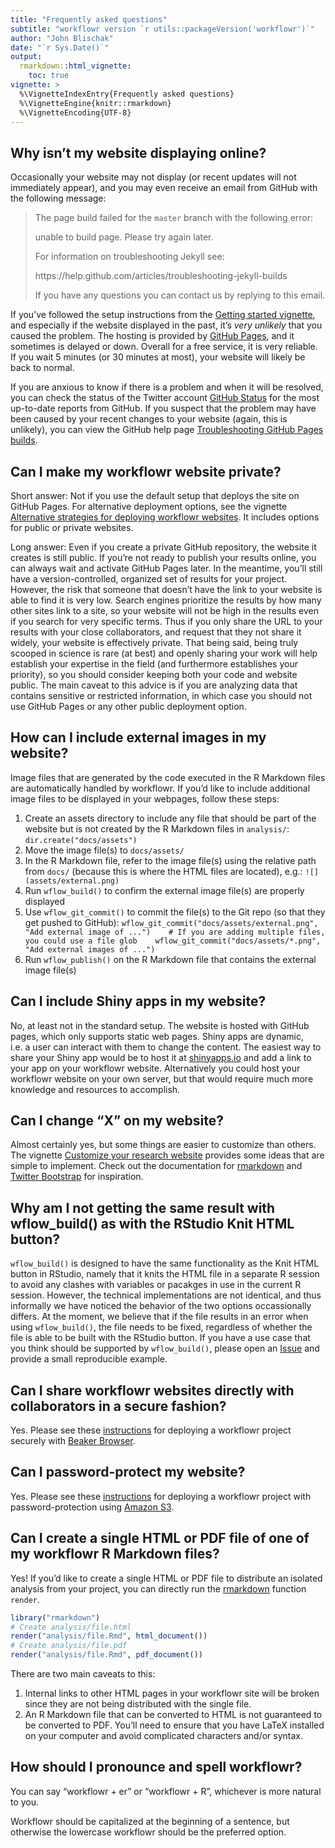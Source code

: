 ```yaml
---
title: "Frequently asked questions"
subtitle: "workflowr version `r utils::packageVersion('workflowr')`"
author: "John Blischak"
date: "`r Sys.Date()`"
output:
  rmarkdown::html_vignette:
    toc: true
vignette: >
  %\VignetteIndexEntry{Frequently asked questions}
  %\VignetteEngine{knitr::rmarkdown}
  %\VignetteEncoding{UTF-8}
---
```


## Why isn't my website displaying online?

Occasionally your website may not display (or recent updates will not
immediately appear), and you may even receive an email from GitHub with the
following message:

> The page build failed for the `master` branch with the following error:
>
> unable to build page. Please try again later.
>
> For information on troubleshooting Jekyll see:
>
>   https://help.github.com/articles/troubleshooting-jekyll-builds
>
> If you have any questions you can contact us by replying to this email.

If you've followed the setup instructions from the [Getting started
vignette](wflow-01-getting-started.html), and especially if the website
displayed in the past, it's _very unlikely_ that you caused the problem. The
hosting is provided by [GitHub Pages][gh-pages], and it sometimes is delayed or
down. Overall for a free service, it is very reliable. If you wait 5 minutes (or
30 minutes at most), your website will likely be back to normal.

If you are anxious to know if there is a problem and when it will be resolved,
you can check the status of the Twitter account [GitHub Status][gh-status] for
the most up-to-date reports from GitHub. If you suspect that the problem may
have been caused by your recent changes to your website (again, this is
unlikely), you can view the GitHub help page [Troubleshooting GitHub Pages
builds][gh-troubleshooting].

## Can I make my workflowr website private?

Short answer: Not if you use the default setup that deploys the site on GitHub
Pages. For alternative deployment options, see the vignette [Alternative
strategies for deploying workflowr websites][vig-deploy]. It includes options
for public or private websites.

Long answer: Even if you create a private GitHub repository, the website it
creates is still public. If you're not ready to publish your results online, you
can always wait and activate GitHub Pages later. In the meantime, you'll still
have a version-controlled, organized set of results for your project. However,
the risk that someone that doesn't have the link to your website is able to find
it is very low. Search engines prioritize the results by how many other sites
link to a site, so your website will not be high in the results even if you
search for very specific terms. Thus if you only share the URL to your results
with your close collaborators, and request that they not share it widely, your
website is effectively private. That being said, being truly scooped in science
is rare (at best) and openly sharing your work will help establish your
expertise in the field (and furthermore establishes your priority), so you
should consider keeping both your code and website public. The main caveat to
this advice is if you are analyzing data that contains sensitive or restricted
information, in which case you should not use GitHub Pages or any other public
deployment option.

## How can I include external images in my website?

Image files that are generated by the code executed in the R Markdown files are
automatically handled by workflowr. If you'd like to include additional image
files to be displayed in your webpages, follow these steps:

1. Create an assets directory to include any file that should be part of the
website but is not created by the R Markdown files in `analysis/`:
    ```
   dir.create("docs/assets")
    ```
1. Move the image file(s) to `docs/assets/`
1. In the R Markdown file, refer to the image file(s) using the relative path
from `docs/` (because this is where the HTML files are located), e.g.:
    ```
   ![](assets/external.png)
    ```
1. Run `wflow_build()` to confirm the external image file(s) are properly
displayed
1. Use `wflow_git_commit()` to commit the file(s) to the Git repo (so that they
get pushed to GitHub):
    ```
   wflow_git_commit("docs/assets/external.png", "Add external image of ...")
   # If you are adding multiple files, you could use a file glob
   wflow_git_commit("docs/assets/*.png", "Add external images of ...")
    ```
1. Run `wflow_publish()` on the R Markdown file that contains the external
image file(s)

## Can I include Shiny apps in my website?

No, at least not in the standard setup. The website is hosted with GitHub pages,
which only supports static web pages. Shiny apps are dynamic, i.e. a user can
interact with them to change the content. The easiest way to share your Shiny
app would be to host it at [shinyapps.io](http://www.shinyapps.io/) and add a
link to your app on your workflowr website. Alternatively you could host your
workflowr website on your own server, but that would require much more knowledge
and resources to accomplish.

## Can I change "X" on my website?

Almost certainly yes, but some things are easier to customize than others. The
vignette [Customize your research website](wflow-02-customization.html) provides
some ideas that are simple to implement. Check out the documentation for
[rmarkdown][] and [Twitter Bootstrap][Bootstrap] for inspiration.

## Why am I not getting the same result with wflow_build() as with the RStudio Knit HTML button?

`wflow_build()` is designed to have the same functionality as the Knit HTML
button in RStudio, namely that it knits the HTML file in a separate R session to
avoid any clashes with variables or pacakges in use in the current R session.
However, the technical implementations are not identical, and thus informally we
have noticed the behavior of the two options occassionally differs. At the
moment, we believe that if the file results in an error when using
`wflow_build()`, the file needs to be fixed, regardless of whether the file is
able to be built with the RStudio button. If you have a use case that you think
should be supported by `wflow_build()`, please open an [Issue][issues] and
provide a small reproducible example.

## Can I share workflowr websites directly with collaborators in a secure fashion?

Yes. Please see these [instructions][deploy-beaker] for deploying a workflowr
project securely with [Beaker Browser][beaker].

## Can I password-protect my website?

Yes. Please see these [instructions][deploy-aws] for deploying a workflowr
project with password-protection using [Amazon S3][s3].



## Can I create a single HTML or PDF file of one of my workflowr R Markdown files?

Yes! If you'd like to create a single HTML or PDF file to distribute an isolated
analysis from your project, you can directly run the [rmarkdown][] function
`render`.

```r
library("rmarkdown")
# Create analysis/file.html
render("analysis/file.Rmd", html_document())
# Create analysis/file.pdf
render("analysis/file.Rmd", pdf_document())
```

There are two main caveats to this:

1. Internal links to other HTML pages in your workflowr site will be broken
since they are not being distributed with the single file.
1. An R Markdown file that can be converted to HTML is not guaranteed to be
converted to PDF. You'll need to ensure that you have LaTeX installed on your
computer and avoid complicated characters and/or syntax.

## How should I pronounce and spell workflowr?

You can say "workflowr + er" or "workflowr + R", whichever is more natural to
you.

Workflowr should be capitalized at the beginning of a sentence, but otherwise
the lowercase workflowr should be the preferred option.

[beaker]: https://beakerbrowser.com/
[Bootstrap]: http://getbootstrap.com/
[deploy-aws]: wflow-08-deploy.html#amazon-s3-password-protected
[deploy-beaker]: wflow-08-deploy.html#beaker-browser-secure-sharing
[gh-pages]: https://pages.github.com/
[gh-status]: https://twitter.com/githubstatus
[gh-troubleshooting]: https://help.github.com/articles/troubleshooting-github-pages-builds/
[issues]: https://github.com/jdblischak/workflowr/issues
[rmarkdown]: http://rmarkdown.rstudio.com/
[s3]: https://aws.amazon.com/s3/
[vig-deploy]: wflow-08-deploy.html
